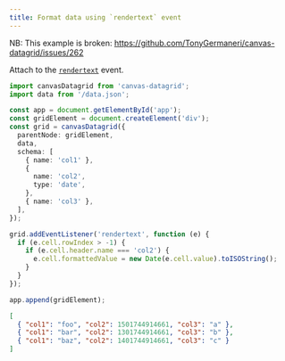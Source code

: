 ```yaml
---
title: Format data using `rendertext` event
---
```



NB: This example is broken: https://github.com/TonyGermaneri/canvas-datagrid/issues/262

Attach to the [`rendertext`](/reference/events#rendertext) event.

<SandpackEditor>

```ts
import canvasDatagrid from 'canvas-datagrid';
import data from '/data.json';

const app = document.getElementById('app');
const gridElement = document.createElement('div');
const grid = canvasDatagrid({
  parentNode: gridElement,
  data,
  schema: [
    { name: 'col1' },
    {
      name: 'col2',
      type: 'date',
    },
    { name: 'col3' },
  ],
});

grid.addEventListener('rendertext', function (e) {
  if (e.cell.rowIndex > -1) {
    if (e.cell.header.name === 'col2') {
      e.cell.formattedValue = new Date(e.cell.value).toISOString();
    }
  }
});

app.append(gridElement);
```

```json data.json
[
  { "col1": "foo", "col2": 1501744914661, "col3": "a" },
  { "col1": "bar", "col2": 1301744914661, "col3": "b" },
  { "col1": "baz", "col2": 1401744914661, "col3": "c" }
]
```

</SandpackEditor>

